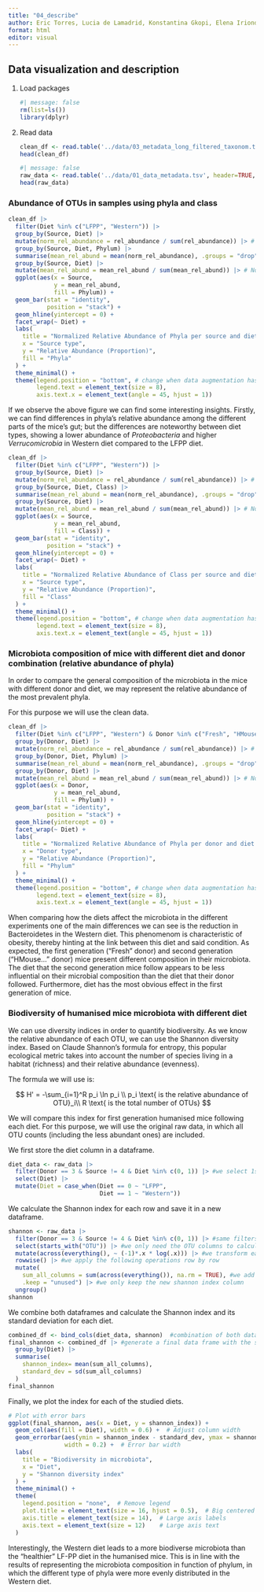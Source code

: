 ```yaml
---
title: "04_describe"
author: Eric Torres, Lucia de Lamadrid, Konstantina Gkopi, Elena Iriondo and Jorge Santiago
format: html
editor: visual
---
```


## Data visualization and description

1.  Load packages

    ```r
    #| message: false 
    rm(list=ls())
    library(dplyr) 
    ```

2.  Read data

    ```r
    clean_df <- read.table('../data/03_metadata_long_filtered_taxonom.tsv', header=TRUE, sep='\t')
    head(clean_df)
    ```

    ```r
    #| message: false 
    raw_data <- read.table('../data/01_data_metadata.tsv', header=TRUE, sep='\t')
    head(raw_data)
    ```

### Abundance of OTUs in samples using phyla and class

```r
clean_df |> 
  filter(Diet %in% c("LFPP", "Western")) |> 
  group_by(Source, Diet) |> 
  mutate(norm_rel_abundance = rel_abundance / sum(rel_abundance)) |> # Normalize abundance within samples
  group_by(Source, Diet, Phylum) |> 
  summarise(mean_rel_abund = mean(norm_rel_abundance), .groups = "drop") |> # Calculate the mean relative abundances
  group_by(Source, Diet) |> 
  mutate(mean_rel_abund = mean_rel_abund / sum(mean_rel_abund)) |> # Normalize mean abundances so that the total for each one is 1
  ggplot(aes(x = Source,
             y = mean_rel_abund,
             fill = Phylum)) + 
  geom_bar(stat = "identity",
           position = "stack") +
  geom_hline(yintercept = 0) +
  facet_wrap(~ Diet) + 
  labs(
    title = "Normalized Relative Abundance of Phyla per source and diet type",
    x = "Source type",
    y = "Relative Abundance (Proportion)",
    fill = "Phyla"
  ) +
  theme_minimal() +
  theme(legend.position = "bottom", # change when data augmentation has been done
        legend.text = element_text(size = 8),
        axis.text.x = element_text(angle = 45, hjust = 1))
```

If we observe the above figure we can find some interesting insights. Firstly, we can find differences in phyla's relative abundance among the different parts of the mice's gut; but the differences are noteworthy between diet types, showing a lower abundance of *Proteobacteria* and higher *Verrucomicrobia* in Western diet compared to the LFPP diet.

```r
clean_df |> 
  filter(Diet %in% c("LFPP", "Western")) |> 
  group_by(Source, Diet) |> 
  mutate(norm_rel_abundance = rel_abundance / sum(rel_abundance)) |> # Normalize abundance within samples
  group_by(Source, Diet, Class) |> 
  summarise(mean_rel_abund = mean(norm_rel_abundance), .groups = "drop") |> # Calculate the mean relative abundances
  group_by(Source, Diet) |> 
  mutate(mean_rel_abund = mean_rel_abund / sum(mean_rel_abund)) |> # Normalize mean abundances so that the total for each one is 1
  ggplot(aes(x = Source,
             y = mean_rel_abund,
             fill = Class)) + 
  geom_bar(stat = "identity",
           position = "stack") +
  geom_hline(yintercept = 0) +
  facet_wrap(~ Diet) + 
  labs(
    title = "Normalized Relative Abundance of Class per source and diet type",
    x = "Source type",
    y = "Relative Abundance (Proportion)",
    fill = "Class"
  ) +
  theme_minimal() +
  theme(legend.position = "bottom", # change when data augmentation has been done
        legend.text = element_text(size = 8),
        axis.text.x = element_text(angle = 45, hjust = 1))
```

### Microbiota composition of mice with different diet and donor combination (relative abundance of phyla)

In order to compare the general composition of the microbiota in the mice with different donor and diet, we may represent the relative abundance of the most prevalent phyla.

For this purpose we will use the clean data.

```r
clean_df |> 
  filter(Diet %in% c("LFPP", "Western") & Donor %in% c("Fresh", "HMouseLFPP", "HMouseWestern") & Source != "Fecal" ) |> 
  group_by(Donor, Diet) |> 
  mutate(norm_rel_abundance = rel_abundance / sum(rel_abundance)) |> # Normalize abundance within samples
  group_by(Donor, Diet, Phylum) |> 
  summarise(mean_rel_abund = mean(norm_rel_abundance), .groups = "drop") |> # Calculate the mean relative abundances
  group_by(Donor, Diet) |> 
  mutate(mean_rel_abund = mean_rel_abund / sum(mean_rel_abund)) |> # Normalize mean abundances so that the total for each one is 1
  ggplot(aes(x = Donor,
             y = mean_rel_abund,
             fill = Phylum)) + 
  geom_bar(stat = "identity",
           position = "stack") +
  geom_hline(yintercept = 0) +
  facet_wrap(~ Diet) + 
  labs(
    title = "Normalized Relative Abundance of Phyla per donor and diet type",
    x = "Donor type",
    y = "Relative Abundance (Proportion)",
    fill = "Phylum"
  ) +
  theme_minimal() +
  theme(legend.position = "bottom", # change when data augmentation has been done
        legend.text = element_text(size = 8),
        axis.text.x = element_text(angle = 45, hjust = 1))
```

When comparing how the diets affect the microbiota in the different experiments one of the main differences we can see is the reduction in Bacteroidetes in the Western diet. This phenomenom is characteristic of obesity, thereby hinting at the link between this diet and said condition. As expected, the first generation ("Fresh" donor) and second generation ("HMouse..." donor) mice present different composition in their microbiota. The diet that the second generation mice follow appears to be less influential on their microbial composition than the diet that their donor followed. Furthermore, diet has the most obvious effect in the first generation of mice.

### Biodiversity of humanised mice microbiota with different diet

We can use diversity indices in order to quantify biodiversity. As we know the relative abundance of each OTU, we can use the Shannon diversity index. Based on Claude Shannon's formula for entropy, this popular ecological metric takes into account the number of species living in a habitat (richness) and their relative abundance (evenness).

The formula we will use is:

$$
H' = -\sum_{i=1}^R p_i \ln p_i \\
p_i \text{ is the relative abundance of OTU}_i\\ R \text{ is the total number of OTUs}
$$

We will compare this index for first generation humanised mice following each diet. For this purpose, we will use the original raw data, in which all OTU counts (including the less abundant ones) are included.

We first store the diet column in a dataframe.

```r
diet_data <- raw_data |> 
  filter(Donor == 3 & Source != 4 & Diet %in% c(0, 1)) |> #we select 1st generation humanised mice (donor is fresh), get rid of microbiota samples that were not taken at the time of sacrifice (source is not fecal), and we select the LFPP (0) and Western (1) diets
  select(Diet) |> 
  mutate(Diet = case_when(Diet == 0 ~ "LFPP",
                          Diet == 1 ~ "Western"))
```

We calculate the Shannon index for each row and save it in a new dataframe.

```r
shannon <- raw_data |> 
  filter(Donor == 3 & Source != 4 & Diet %in% c(0, 1)) |> #same filters as before
  select(starts_with("OTU")) |> #we only need the OTU columns to calculate the index 
  mutate(across(everything(), ~ (-1)*.x * log(.x))) |> #we transform each OTU relative abundance column (p_i) into p_i*log(p_i) 
  rowwise() |> #we apply the following operations row by row
  mutate(
    sum_all_columns = sum(across(everything()), na.rm = TRUE), #we add the products to calculate the shannon_index
    .keep = "unused") |> #we only keep the new shannon index column
  ungroup()
shannon
```

We combine both dataframes and calculate the Shannon index and its standard deviation for each diet.

```r
combined_df <- bind_cols(diet_data, shannon)  #combination of both dataframes
final_shannon <- combined_df |> #generate a final data frame with the shannon index and sd for each diet
  group_by(Diet) |>
  summarise(
    shannon_index= mean(sum_all_columns),
    standard_dev = sd(sum_all_columns)
  )
final_shannon
```

Finally, we plot the index for each of the studied diets.

```r
# Plot with error bars
ggplot(final_shannon, aes(x = Diet, y = shannon_index)) +
  geom_col(aes(fill = Diet), width = 0.6) +  # Adjust column width
  geom_errorbar(aes(ymin = shannon_index - standard_dev, ymax = shannon_index + standard_dev), 
                width = 0.2) +  # Error bar width
  labs(
    title = "Biodiversity in microbiota",
    x = "Diet",
    y = "Shannon diversity index"
  ) +
  theme_minimal() +
  theme(
    legend.position = "none",  # Remove legend
    plot.title = element_text(size = 16, hjust = 0.5),  # Big centered title
    axis.title = element_text(size = 14),  # Large axis labels
    axis.text = element_text(size = 12)    # Large axis text
  )
```

Interestingly, the Western diet leads to a more biodiverse microbiota than the "healthier" LF-PP diet in the humanised mice. This is in line with the results of representing the microbiota composition in function of phylum, in which the different type of phyla were more evenly distributed in the Western diet.
